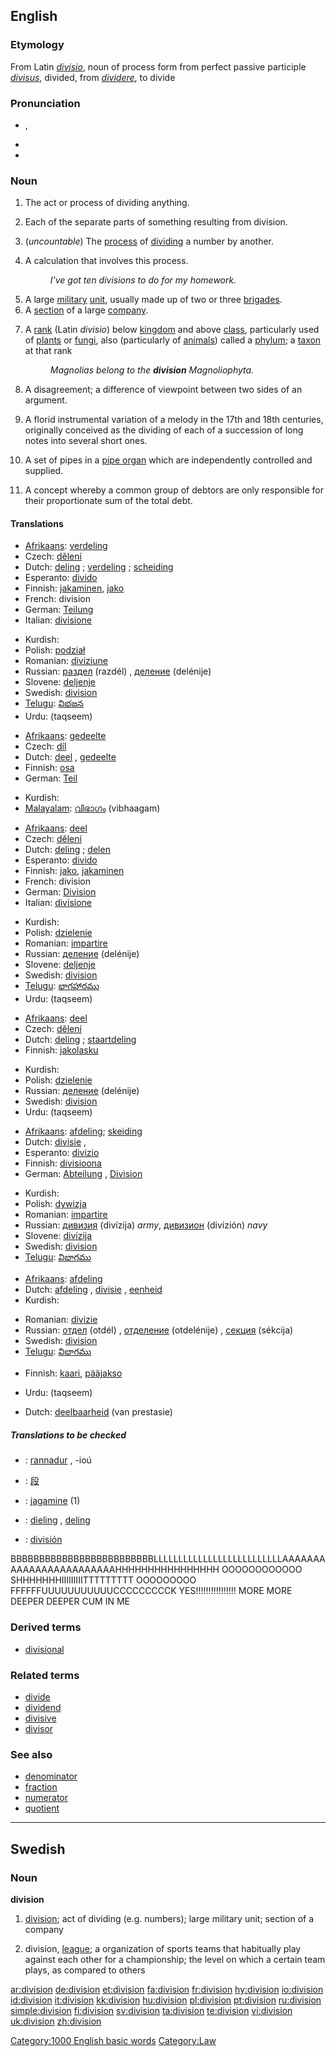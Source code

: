 {{see|división}}
==English==

===Etymology===
From Latin ''[[divisio]]'', noun of process form from perfect passive participle ''[[divisus]]'', divided, from ''[[dividere]]'', to divide

===Pronunciation===
*{{IPA|/dɪˈvɪʒən/}}, {{SAMPA|/dI"vIZ@n/}}
*{{audio|en-us-division.ogg|Audio (US)}}
*{{rhymes|ɪʒən}}

===Noun===
{{en-noun|s|-}}

# {{uncountable}} The act or process of dividing anything.
# Each of the separate parts of something resulting from division.
# {{arithmetic}} (''uncountable'') The [[process]] of [[divide|dividing]] a number by another.
# {{arithmetic}} A calculation that involves this process.
#:''I've got ten divisions to do for my homework.''
# A large [[military]] [[unit]], usually made up of two or three [[brigade]]s.
# A [[section]] of a large [[company]].
# {{context|biology|taxonomy}} A [[rank]] (Latin ''divisio'') below [[kingdom]] and above [[class]], particularly used of [[plant|plants]] or [[fungus|fungi]], also (particularly of [[animal]]s) called a [[phylum]]; a [[taxon]] at that rank
#:''Magnolias belong to the '''division''' Magnoliophyta.''
# A disagreement; a difference of viewpoint between two sides of an argument.
# {{music}} A florid instrumental variation of a melody in the 17th and 18th centuries, originally conceived as the dividing of each of a succession of long notes into several short ones.
# {{music}} A set of pipes in a [[pipe organ]] which are independently controlled and supplied.
# {{law}} A concept whereby a common group of debtors are only responsible for their proportionate sum of the total debt.

====Translations====
{{trans-top|act or process of dividing anything}}
*[[Afrikaans]]: [[verdeling]]
*Czech: [[dělení]] {{n}}
*Dutch: [[deling]] {{f}}; [[verdeling]] {{f}}; [[scheiding]] {{f}}
*Esperanto: [[divido]]
*Finnish: [[jakaminen]], [[jako]]
*French: division {{f}}
*German: [[Teilung]] {{f}}
*Italian: [[divisione]] {{f}}
{{trans-mid}}
*Kurdish: {{KUchar|[[دابه‌ش]]}}
*Polish: [[podział]] {{m}}
*Romanian: [[diviziune]] {{f}}
*Russian: [[раздел]] (razdél) {{m}}, [[деление]] (delénije) {{n}}
*Slovene: [[deljenje]] {{n}}
*Swedish: [[division#Swedish|division]] {{c}}
*[[Telugu]]: [[విభజన]]
*Urdu: {{ur-Arab|[[تقسیم]]}} (taqseem) {{f}}
{{trans-bottom}}

{{trans-top|each of the parts resulting from division}}
*[[Afrikaans]]: [[gedeelte]]
*Czech: [[díl]] {{m}}
*Dutch: [[deel]] {{n}}, [[gedeelte]] {{n}}
*Finnish: [[osa]]
*German: [[Teil]] {{m}}
{{trans-mid}}
*Kurdish: {{KUchar|[[به‌ش]]}}
*[[Malayalam]]: [[വിഭാഗം]] (vibhaagam)
{{trans-bottom}}

{{trans-top|arithmetic: process of dividing a number by another}}
*[[Afrikaans]]: [[deel]]
*Czech: [[dělení]] {{n}}
*Dutch: [[deling]] {{f}}; [[delen]] {{n}}
*Esperanto: [[divido]]
*Finnish: [[jako]], [[jakaminen]]
*French: division {{f}}
*German: [[Division]] {{f}}
*Italian: [[divisione]] {{f}}
{{trans-mid}}
*Kurdish: {{KUchar|[[دابه‌ش]]}}
*Polish: [[dzielenie]] {{n}}
*Romanian: [[impartire]] {{f}}
*Russian: [[деление]] (delénije) {{n}}
*Slovene: [[deljenje]] {{n}}
*Swedish: [[division#Swedish|division]] {{c}}
*[[Telugu]]: [[భాగహారము]]
*Urdu: {{ur-Arab|[[تقسیم]]}} (taqseem) {{f}}
{{trans-bottom}}

{{trans-top|arithmetic: calculation involving this process}}
*[[Afrikaans]]: [[deel]]
*Czech: [[dělení]] {{n}}
*Dutch: [[deling]] {{f}}; [[staartdeling]] {{f}}
*Finnish: [[jakolasku]]
{{trans-mid}}
*Kurdish: {{KUchar|[[دابه‌ش]]}}
*Polish: [[dzielenie]] {{n}}
*Russian: [[деление]] (delénije) {{n}}
*Swedish: [[division#Swedish|division]] {{c}}
*Urdu: {{ur-Arab|[[تقسیم]]}} (taqseem) {{f}}
{{trans-bottom}}

{{trans-top|large military unit}}
*[[Afrikaans]]: [[afdeling]]; [[skeiding]]
*Dutch: [[divisie]] {{f}},
*Esperanto: [[divizio]]
*Finnish: [[divisioona]]
*German: [[Abteilung]] {{f}}, [[Division]] {{f}}
{{trans-mid}}
*Kurdish: {{KUchar|[[فرقه‌]]}}
*Polish: [[dywizja]] {{f}}
*Romanian: [[impartire]] {{f}}
*Russian: [[дивизия]] (divízija) {{f}} ''army'', [[дивизион]] (divizión) {{m}} ''navy''
*Slovene: [[divizija]] {{f}}
*Swedish: [[division#Swedish|division]] {{c}}
*[[Telugu]]: [[విభాగము]]
{{trans-bottom}}

{{trans-top|section of a large company}}
*[[Afrikaans]]: [[afdeling]]
*Dutch: [[afdeling]] {{f}}, [[divisie]] {{f}}, [[eenheid]] {{f}}
*Kurdish: {{KUchar|[[به‌ش]]}}
{{trans-mid}}
*Romanian: [[divizie]] {{f}}
*Russian: [[отдел]] (otdél) {{m}}, [[отделение]] (otdelénije) {{n}}, [[секция]] (sékcija) {{f}}
*Swedish: [[division#Swedish|division]] {{c}}
*[[Telugu]]: [[విభాగము]]
{{trans-bottom}}

{{trans-top|biology: taxonomic classification of plants}}
*Finnish: [[kaari]], [[pääjakso]]
{{trans-mid}}
*Urdu: {{ur-Arab|[[تقسیم]]}} (taqseem) {{f}}
{{trans-bottom}}

{{trans-top|disagreement; a difference of viewpoint}}
{{trans-mid}}
{{trans-bottom}}

{{trans-top|law: concept of separate responsibility}}
*Dutch: [[deelbaarheid]] (van prestasie) {{f}}
{{trans-mid}}
{{trans-bottom}}

=====Translations to be checked=====
{{checktrans}}
*{{ttbc|Breton}}: [[rannadur]] {{m}}, -ioú {{p}}
*{{ttbc|CJKV Characters}}: [[段]]
*{{ttbc|Estonian}}: [[jagamine]] (1)
*{{ttbc|Frisian}}: [[dieling]] {{f}}, [[deling]] {{f}}
*{{ttbc|Spanish}}: [[división]] {{f}}
BBBBBBBBBBBBBBBBBBBBBBBBBLLLLLLLLLLLLLLLLLLLLLLLLLLAAAAAAAAAAAAAAAAAAAAAAAAHHHHHHHHHHHHHHHH
OOOOOOOOOOOO SHHHHHHHIIIIIIIIITTTTTTTTT
OOOOOOOOO FFFFFFUUUUUUUUUUUCCCCCCCCCK YES!!!!!!!!!!!!!!!!
MORE MORE
DEEPER DEEPER
CUM IN ME

===Derived terms===
*[[divisional]]

===Related terms===
*[[divide]]
*[[dividend]]
*[[divisive]]
*[[divisor]]

===See also===
*[[denominator]]
*[[fraction]]
*[[numerator]]
*[[quotient]]

[[Category:1000 English basic words]]
[[Category:Law]]

----

==Swedish==

===Noun===
{{sv-noun-reg-r-c|2=divisione}}
'''division''' {{c}}

# [[division#English|division]]; act of dividing (e.g. numbers); large military unit; section of a company
# {{sports}} division, [[league]]; a organization of sports teams that habitually play against each other for a championship; the level on which a certain team plays, as compared to others

[[ar:division]]
[[de:division]]
[[et:division]]
[[fa:division]]
[[fr:division]]
[[hy:division]]
[[io:division]]
[[id:division]]
[[it:division]]
[[kk:division]]
[[hu:division]]
[[pl:division]]
[[pt:division]]
[[ru:division]]
[[simple:division]]
[[fi:division]]
[[sv:division]]
[[ta:division]]
[[te:division]]
[[vi:division]]
[[uk:division]]
[[zh:division]]